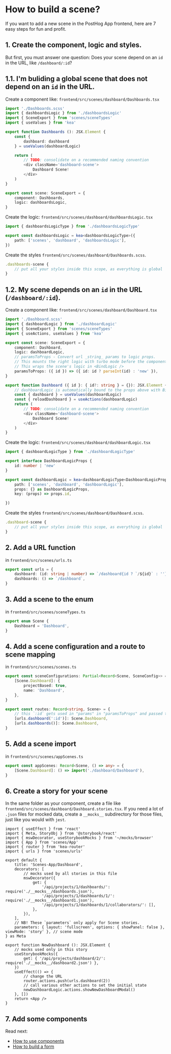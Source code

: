 
<Meta title=" How to build a scene?" />

# How to build a scene?

If you want to add a new scene in the PostHog App frontend, here are 7 easy steps for fun and profit.

## 1. Create the component, logic and styles.

But first, you must answer one question: Does your scene depend on an `id` in the URL, like `/dashboard/:id`?

## 1.1. I'm buliding a global scene that does not depend on an `id` in the URL.

Create a component like: `frontend/src/scenes/dashboard/Dashboards.tsx`

```ts
import './Dashboards.scss'
import { dashboardsLogic } from './dashboardsLogic'
import { SceneExport } from 'scenes/sceneTypes'
import { useValues } from 'kea'

export function Dashboards (): JSX.Element {
    const {
        dashboard: dashboard
    } = useValues(dashboardLogic)

    return (
        // TODO: consolidate on a recommended naming convention
        <div className='dashboard-scene'>
            Dashboard Scene!
        </div>
    )
}

export const scene: SceneExport = {
    component: Dashboards,
    logic: dashboardsLogic,
}
```

Create the logic: `frontend/src/scenes/dashboard/dashboardsLogic.tsx`

```ts
import { dashboardsLogicType } from './dashboardsLogicType'

export const dashboardsLogic = kea<dashboardsLogicType>({
    path: ['scenes', 'dashboard', 'dashboardsLogic'],
})
```

Create the styles `frontend/src/scenes/dashboard/Dashboards.scss`.

```ts
.dashboards-scene {
    // put all your styles inside this scope, as everything is global
}
```

## 1.2. My scene depends on an `id` in the URL (`/dashboard/:id`).

Create a component like: `frontend/src/scenes/dashboard/Dashboard.tsx`

```ts
import './Dashboard.scss'
import { dashboardLogic } from './dashboardLogic'
import { SceneExport } from 'scenes/sceneTypes'
import { useActions, useValues } from 'kea'

export const scene: SceneExport = {
    component: Dashboard,
    logic: dashboardLogic,
    // paramsToProps - Convert url _string_ params to logic props.
    // This mounts the right logic with turbo mode before the component renders.
    // This wraps the scene's logic in <BindLogic />
    paramsToProps: ({ id }) => ({ id: id ? parseInt(id) : 'new' }),
}

export function Dashboard ({ id }: { id?: string } = {}): JSX.Element {
    // dashboardLogic is automatically bound to the props above with BindLogic
    const { dashboard } = useValues(dashboardLogic)
    const { reloadDashboard } = useActions(dashboardLogic)
    return (
        // TODO: consolidate on a recommended naming convention
        <div className='dashboard-scene'>
            Dashboard Scene!
        </div>
    )
}
```

Create the logic: `frontend/src/scenes/dashboard/dashboardLogic.tsx`

```ts
import { dashboardLogicType } from './dashboardLogicType'

export interface DashboardLogicProps {
    id: number | 'new'
}

export const dashboardLogic = kea<dashboardLogicType<DashboardLogicProps>>({
    path: ['scenes', 'dashboard', 'dashboardLogic'],
    props: {} as DashboardLogicProps,
    key: (props) => props.id,

})
```

Create the styles `frontend/src/scenes/dashboard/Dashboard.scss`.

```ts
.dashboard-scene {
    // put all your styles inside this scope, as everything is global
}
```

## 2. Add a URL function

in `frontend/src/scenes/urls.ts`

```ts
export const urls = {
    dashboard: (id: string | number) => `/dashboard{id ? `/${id}` : ''}`,
    dashboards: () => `/dashboard`,
}
```

## 3. Add a scene to the enum

in `frontend/src/scenes/sceneTypes.ts`

```ts
export enum Scene {
    Dashboard = 'Dashboard',
}
```

## 4. Add a scene configuration and a route to scene mapping

in `frontend/src/scenes/scenes.ts`

```ts
export const sceneConfigurations: Partial<Record<Scene, SceneConfig>> = {
    [Scene.Dashboard]: {
        projectBased: true,
        name: 'Dashboard',
    },
}

export const routes: Record<string, Scene> = {
    // this `:id` gets used in "params" in "paramsToProps" and passed to the <Dashboard /> component
    [urls.dashboard(':id')]: Scene.Dashboard,
    [urls.dashboards()]: Scene.Dashboard,
}
```

## 5. Add a scene import

in `frontend/src/scenes/appScenes.ts`

```ts
export const appScenes: Record<Scene, () => any> = {
    [Scene.Dashboard]: () => import('./dashboard/Dashboard'),
}
```

## 6. Create a story for your scene

In the same folder as your component, create a file like `frontend/src/scenes/dashboard/Dashboard.stories.tsx`.
If you need a lot of `.json` files for mocked data, create a `__mocks__` subdirectory for those files, just like you would with `jest`.

```tsx
import { useEffect } from 'react'
import { Meta, StoryObj } from '@storybook/react'
import { mswDecorator, useStorybookMocks } from '~/mocks/browser'
import { App } from 'scenes/App'
import { router } from 'kea-router'
import { urls } from 'scenes/urls'

export default {
    title: 'Scenes-App/Dashboard',
    decorators: [
        // mocks used by all stories in this file
        mswDecorator({
            get: {
                '/api/projects/1/dashboards/': require('./__mocks__/dashboards.json'),
                '/api/projects/1/dashboards/1/': require('./__mocks__/dashboard1.json'),
                '/api/projects/1/dashboards/1/collaborators/': [],
            },
        }),
    ],
    // NB! These `parameters` only apply for Scene stories.
    parameters: { layout: 'fullscreen', options: { showPanel: false }, viewMode: 'story' }, // scene mode
} as Meta

export function NewDashboard (): JSX.Element {
    // mocks used only in this story
    useStorybookMocks({
        get: { '/api/projects/dashboard/2/': require('./__mocks__/dashboard2.json') },
    })
    useEffect(() => {
        // change the URL
        router.actions.push(urls.dashboard(2))
        // call various other actions to set the initial state
        newDashboardLogic.actions.showNewDashboardModal()
    }, [])
    return <App />
}
```

## 7. Add some components

Read next:
- [How to use components](/docs/how-to-use-components--page)
- [How to build a form](/docs/how-to-build-a-form--page)
